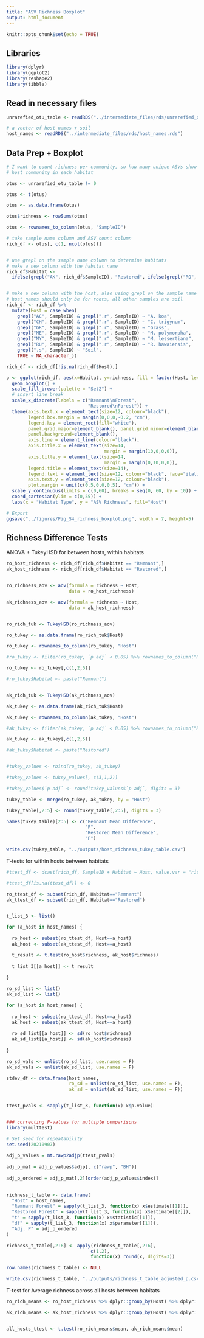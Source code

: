 ```yaml
---
title: "ASV Richness Boxplot"
output: html_document
---
```


```r
knitr::opts_chunk$set(echo = TRUE)
```

## Libraries

```r

library(dplyr)
library(ggplot2)
library(reshape2)
library(tibble)

```

## Read in necessary files

```r

unrarefied_otu_table <- readRDS("../intermediate_files/rds/unrarefied_otu_table.rds")

# a vector of host names + soil
host_names <- readRDS("../intermediate_files/rds/host_names.rds")

```

## Data Prep + Boxplot

```r

# I want to count richness per community, so how many unique ASVs show up in each soil or
# host community in each habitat

otus <- unrarefied_otu_table != 0

otus <- t(otus)

otus <- as.data.frame(otus)

otus$richness <- rowSums(otus)

otus <- rownames_to_column(otus, "SampleID")

# take sample name column and ASV count column
rich_df <- otus[, c(1, ncol(otus))]


# use grepl on the sample name column to determine habitats
# make a new column with the habitat name
rich_df$Habitat <-  
  ifelse(grepl("AK", rich_df$SampleID), "Restored", ifelse(grepl("RO", rich_df$SampleID), "Remnant", "Other"))


# make a new column with the host, also using grepl on the sample name
# host names should only be for roots, all other samples are soil
rich_df <- rich_df %>%
  mutate(Host = case_when(
    grepl("AC", SampleID) & grepl(".r", SampleID) ~ "A. koa",
    grepl("CH", SampleID) & grepl(".r", SampleID) ~ "C. trigynum",
    grepl("GR", SampleID) & grepl(".r", SampleID) ~ "Grass",
    grepl("ME", SampleID) & grepl(".r", SampleID) ~ "M. polymorpha",
    grepl("MY", SampleID) & grepl(".r", SampleID) ~ "M. lessertiana",
    grepl("RU", SampleID) & grepl(".r", SampleID) ~ "R. hawaiensis",
    grepl(".s", SampleID) ~ "Soil",
    TRUE ~ NA_character_))

rich_df <- rich_df[!is.na(rich_df$Host),]

p <- ggplot(rich_df, aes(x=Habitat, y=richness, fill = factor(Host, levels=host_names))) +
  geom_boxplot() +
  scale_fill_brewer(palette = "Set2") +
  # insert line break
  scale_x_discrete(labels = c("Remnant\nForest",
                              "Restored\nForest")) +
  theme(axis.text.x = element_text(size=12, colour="black"), 
        legend.box.margin = margin(0,0,0,-0.2, "cm"),
        legend.key = element_rect(fill="white"),
        panel.grid.major=element_blank(), panel.grid.minor=element_blank(),
        panel.background=element_blank(), 
        axis.line = element_line(colour="black"),
        axis.title.x = element_text(size=14, 
                                    margin = margin(10,0,0,0)),
        axis.title.y = element_text(size=14, 
                                    margin = margin(0,10,0,0)),
        legend.title = element_text(size=14),
        legend.text = element_text(size=12, colour="black", face="italic"),
        axis.text.y = element_text(size=12, colour="black"),
        plot.margin = unit(c(0.5,0,0,0.5), "cm")) +
  scale_y_continuous(limits = c(0,60), breaks = seq(0, 60, by = 10)) +
  coord_cartesian(ylim = c(0,55)) +
  labs(x = "Habitat Type", y = "ASV Richness", fill="Host")

# Export
ggsave("../figures/Fig_S4_richness_boxplot.png", width = 7, height=5)


```


## Richness Difference Tests

ANOVA + TukeyHSD for between hosts, within habitats

```r


ro_host_richness <- rich_df[rich_df$Habitat == "Remnant",]
ak_host_richness <- rich_df[rich_df$Habitat == "Restored",]


ro_richness_aov <- aov(formula = richness ~ Host, 
                       data = ro_host_richness)

ak_richness_aov <- aov(formula = richness ~ Host, 
                       data = ak_host_richness)


ro_rich_tuk <- TukeyHSD(ro_richness_aov)

ro_tukey <- as.data.frame(ro_rich_tuk$Host)

ro_tukey <- rownames_to_column(ro_tukey, "Host")

#ro_tukey <- filter(ro_tukey, `p adj` < 0.05) %>% rownames_to_column("Host")

ro_tukey <- ro_tukey[,c(1,2,5)]

#ro_tukey$Habitat <- paste("Remnant")


ak_rich_tuk <- TukeyHSD(ak_richness_aov)

ak_tukey <- as.data.frame(ak_rich_tuk$Host)

ak_tukey <- rownames_to_column(ak_tukey, "Host")

#ak_tukey <- filter(ak_tukey, `p adj` < 0.05) %>% rownames_to_column("Host")

ak_tukey <- ak_tukey[,c(1,2,5)]

#ak_tukey$Habitat <- paste("Restored")


#tukey_values <- rbind(ro_tukey, ak_tukey)

#tukey_values <- tukey_values[, c(3,1,2)]

#tukey_values$`p adj` <- round(tukey_values$`p adj`, digits = 3)

tukey_table <- merge(ro_tukey, ak_tukey, by = "Host")

tukey_table[,2:5] <- round(tukey_table[,2:5], digits = 3)

names(tukey_table)[2:5] <- c("Remnant Mean Difference",
                             "P",
                             "Restored Mean Difference",
                             "P")

write.csv(tukey_table, "../outputs/host_richness_tukey_table.csv")


```


T-tests for within hosts between habitats

```r

#ttest_df <- dcast(rich_df, SampleID + Habitat ~ Host, value.var = "richness")

#ttest_df[is.na(ttest_df)] <- 0

ro_ttest_df <- subset(rich_df, Habitat=="Remnant")
ak_ttest_df <- subset(rich_df, Habitat=="Restored")


t_list_3 <- list()

for (a_host in host_names) {
  
  ro_host <- subset(ro_ttest_df, Host==a_host)
  ak_host <- subset(ak_ttest_df, Host==a_host)

  t_result <- t.test(ro_host$richness, ak_host$richness)
  
  t_list_3[[a_host]] <- t_result
  
}

ro_sd_list <- list()
ak_sd_list <- list()

for (a_host in host_names) {
  
  ro_host <- subset(ro_ttest_df, Host==a_host)
  ak_host <- subset(ak_ttest_df, Host==a_host)
  
  ro_sd_list[[a_host]] <- sd(ro_host$richness)
  ak_sd_list[[a_host]] <- sd(ak_host$richness)
  
}

ro_sd_vals <- unlist(ro_sd_list, use.names = F)
ak_sd_vals <- unlist(ak_sd_list, use.names = F)

stdev_df <- data.frame(host_names,
                       ro_sd = unlist(ro_sd_list, use.names = F),
                       ak_sd = unlist(ak_sd_list, use.names = F))


ttest_pvals <- sapply(t_list_3, function(x) x$p.value)


### correcting P-values for multiple comparisons
library(multtest)  

# Set seed for repeatability
set.seed(20210907)
  
adj_p_values = mt.rawp2adjp(ttest_pvals)
    
adj_p_mat = adj_p_values$adjp[, c("rawp", "BH")]
  
adj_p_ordered = adj_p_mat[,2][order(adj_p_values$index)]
  

richness_t_table <- data.frame(
  "Host" = host_names,
  "Remnant Forest" = sapply(t_list_3, function(x) x$estimate[[1]]),
  "Restored Forest" = sapply(t_list_3, function(x) x$estimate[[2]]),
  "t" = sapply(t_list_3, function(x) x$statistic[[1]]),
  "df" = sapply(t_list_3, function(x) x$parameter[[1]]),
  "Adj. P" = adj_p_ordered
)

richness_t_table[,2:6] <- apply(richness_t_table[,2:6], 
                               c(1,2), 
                               function(x) round(x, digits=3))

row.names(richness_t_table) <- NULL

write.csv(richness_t_table, "../outputs/richness_t_table_adjusted_p.csv")


```


T-test for Average richness across all hosts between habitats

```r

ro_rich_means <- ro_host_richness %>% dplyr::group_by(Host) %>% dplyr::summarise(mean = mean(richness))

ak_rich_means <- ak_host_richness %>% dplyr::group_by(Host) %>% dplyr::summarise(mean = mean(richness))


all_hosts_ttest <- t.test(ro_rich_means$mean, ak_rich_means$mean)


```







